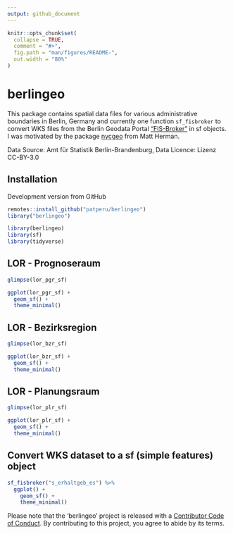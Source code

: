 ```yaml
---
output: github_document
---
```


<!-- README.md is generated from README.Rmd. Please edit that file -->

```r
knitr::opts_chunk$set(
  collapse = TRUE,
  comment = "#>",
  fig.path = "man/figures/README-",
  out.width = "80%"
)
```
# berlingeo

<!-- badges: start -->
<!-- badges: end -->

This package contains spatial data files for various administrative boundaries in Berlin, Germany and currently one function `sf_fisbroker` to convert WKS files from the Berlin Geodata Portal [“FIS-Broker"](https://www.stadtentwicklung.berlin.de/geoinformation/fis-broker/) in sf objects. I was motivated by the package [nycgeo](https://github.com/mfherman/nycgeo) from Matt Herman.

Data Source: Amt für Statistik Berlin-Brandenburg, Data Licence: Lizenz CC-BY-3.0

## Installation

Development version from GitHub

```r
remotes::install_github("patperu/berlingeo")
library("berlingeo")
```

```r

library(berlingeo)
library(sf)
library(tidyverse)

```

## LOR - Prognoseraum

```r

glimpse(lor_pgr_sf)

ggplot(lor_pgr_sf) +
  geom_sf() + 
  theme_minimal()

```

## LOR - Bezirksregion

```r

glimpse(lor_bzr_sf)

ggplot(lor_bzr_sf) +
  geom_sf() + 
  theme_minimal()

```

## LOR - Planungsraum

```r

glimpse(lor_plr_sf)

ggplot(lor_plr_sf) +
  geom_sf() + 
  theme_minimal()

```

## Convert WKS dataset to a sf (simple features) object

```r

sf_fisbroker("s_erhaltgeb_es") %>%
  ggplot() +
    geom_sf() + 
    theme_minimal()

```

Please note that the 'berlingeo' project is released with a
[Contributor Code of Conduct](CODE_OF_CONDUCT.md).
By contributing to this project, you agree to abide by its terms.

